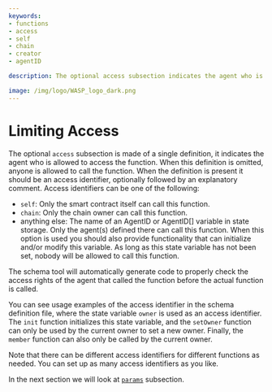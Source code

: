 ```yaml
---
keywords:
- functions
- access
- self
- chain
- creator
- agentID

description: The optional access subsection indicates the agent who is allowed to access the function. When this definition is omitted, anyone is allowed to call the function.

image: /img/logo/WASP_logo_dark.png
---
```


# Limiting Access

The optional `access` subsection is made of a single definition, it indicates the agent
who is allowed to access the function. When this definition is omitted, anyone is allowed
to call the function. When the definition is present it should be an access identifier,
optionally followed by an explanatory comment. Access identifiers can be one of the
following:

* `self`: Only the smart contract itself can call this function.
* `chain`: Only the chain owner can call this function.
* anything else: The name of an AgentID or AgentID[] variable in state storage. Only the
  agent(s) defined there can call this function. When this option is used you should also
  provide functionality that can initialize and/or modify this variable. As long as this
  state variable has not been set, nobody will be allowed to call this function.

The schema tool will automatically generate code to properly check the access rights of
the agent that called the function before the actual function is called.

You can see usage examples of the access identifier in the schema definition file, where
the state variable `owner` is used as an access identifier. The `init` function
initializes this state variable, and the `setOwner` function can only be used by the
current owner to set a new owner. Finally, the `member` function can also only be called
by the current owner.

Note that there can be different access identifiers for different functions as needed. You
can set up as many access identifiers as you like.

In the next section we will look at [`params`](params.mdx) subsection.
